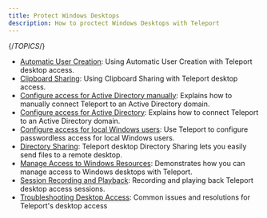 ```yaml
---
title: Protect Windows Desktops
description: How to proctect Windows Desktops with Teleport
---
```


{/*TOPICS*/}

- [Automatic User Creation](user-creation.mdx): Using Automatic User Creation with Teleport desktop access.
- [Clipboard Sharing](clipboard.mdx): Using Clipboard Sharing with Teleport desktop access.
- [Configure access for Active Directory manually](active-directory-manual.mdx): Explains how to manually connect Teleport to an Active Directory domain.
- [Configure access for Active Directory](active-directory.mdx): Explains how to connect Teleport to an Active Directory domain.
- [Configure access for local Windows users](getting-started.mdx): Use Teleport to configure passwordless access for local Windows users.
- [Directory Sharing](directory-sharing.mdx): Teleport desktop Directory Sharing lets you easily send files to a remote desktop.
- [Manage Access to Windows Resources](introduction.mdx): Demonstrates how you can manage access to Windows desktops with Teleport.
- [Session Recording and Playback](sessions.mdx): Recording and playing back Teleport desktop access sessions.
- [Troubleshooting Desktop Access](troubleshooting.mdx): Common issues and resolutions for Teleport's desktop access
